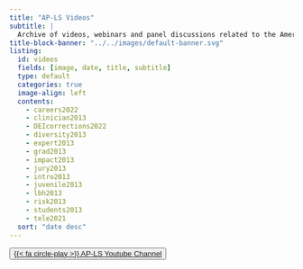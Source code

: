 ```yaml
---
title: "AP-LS Videos"
subtitle: | 
  Archive of videos, webinars and panel discussions related to the American Psychology-Law Society and its members
title-block-banner: "../../images/default-banner.svg"
listing:
  id: videos
  fields: [image, date, title, subtitle]
  type: default
  categories: true
  image-align: left
  contents: 
    - careers2022
    - clinician2013
    - DEIcorrections2022
    - diversity2013
    - expert2013
    - grad2013
    - impact2013
    - jury2013
    - intro2013
    - juvenile2013
    - lbh2013
    - risk2013
    - students2013
    - tele2021
  sort: "date desc"
---
```


<button type="button" class="btn btn-outline-primary">
<a href="https://youtube.com/@americanpsychology-lawsoci4872" target="_blank">{{< fa circle-play >}} AP-LS Youtube Channel </a></button>

:::vspace2
:::

::: {#videos}
:::
